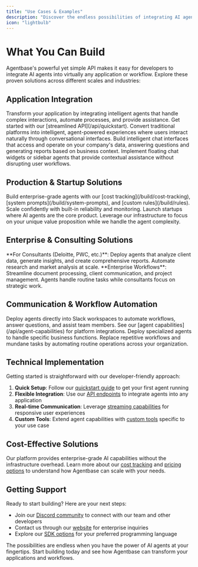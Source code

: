 ```yaml
---
title: "Use Cases & Examples"
description: "Discover the endless possibilities of integrating AI agents into your applications and workflows with Agentbase's simple API."
icon: "lightbulb"
---
```


# What You Can Build

Agentbase's powerful yet simple API makes it easy for developers to integrate AI agents into virtually any application or workflow. Explore these proven solutions across different scales and industries:

## Application Integration

<CardGroup cols={2}>
  <Card title="Add Agents to Existing Apps" icon="plug">
    Transform your application by integrating intelligent agents that handle complex interactions, automate processes, and provide assistance. Get started with our [streamlined API](/api/quickstart).
  </Card>
  
  <Card title="Agent-Native SaaS Platforms" icon="robot">
    Convert traditional platforms into intelligent, agent-powered experiences where users interact naturally through conversational interfaces.
  </Card>
  
  <Card title="Agentic Chat for Company Data" icon="database">
    Build intelligent chat interfaces that access and operate on your company's data, answering questions and generating reports based on business context.
  </Card>
  
  <Card title="Pop-out & Sidebar Agents" icon="window-maximize">
    Implement floating chat widgets or sidebar agents that provide contextual assistance without disrupting user workflows.
  </Card>
</CardGroup>

## Production & Startup Solutions

<CardGroup cols={2}>
  <Card title="High-Quality Production Agents" icon="gear">
    Build enterprise-grade agents with our [cost tracking](/build/cost-tracking), [system prompts](/build/system-prompts), and [custom rules](/build/rules). Scale confidently with built-in reliability and monitoring.
  </Card>
  
  <Card title="Agent-First Startups" icon="rocket">
    Launch startups where AI agents are the core product. Leverage our infrastructure to focus on your unique value proposition while we handle the agent complexity.
  </Card>
</CardGroup>

## Enterprise & Consulting Solutions

<CardGroup cols={2}>
  <Card title="Strategic Analysis & Reporting" icon="chart-line">
    **For Consultants (Deloitte, PWC, etc.)**: Deploy agents that analyze client data, generate insights, and create comprehensive reports. Automate research and market analysis at scale.
  </Card>
  
  <Card title="Process Automation for Consulting" icon="arrows-spin">
    **Enterprise Workflows**: Streamline document processing, client communication, and project management. Agents handle routine tasks while consultants focus on strategic work.
  </Card>
</CardGroup>

## Communication & Workflow Automation

<CardGroup cols={2}>
  <Card title="Slack Integration" icon="slack">
    Deploy agents directly into Slack workspaces to automate workflows, answer questions, and assist team members. See our [agent capabilities](/api/agent-capabilities) for platform integrations.
  </Card>
  
  <Card title="Virtual Employee Roles" icon="user-tie">
    Deploy specialized agents to handle specific business functions. Replace repetitive workflows and mundane tasks by automating routine operations across your organization.
  </Card>
</CardGroup>

## Technical Implementation

Getting started is straightforward with our developer-friendly approach:

1. **Quick Setup**: Follow our [quickstart guide](/getting-started/quickstart) to get your first agent running
2. **Flexible Integration**: Use our [API endpoints](/api/run-agent) to integrate agents into any application
3. **Real-time Communication**: Leverage [streaming capabilities](/api/streaming-message-types) for responsive user experiences
4. **Custom Tools**: Extend agent capabilities with [custom tools](/build/tools) specific to your use case

## Cost-Effective Solutions

Our platform provides enterprise-grade AI capabilities without the infrastructure overhead. Learn more about our [cost tracking](/build/cost-tracking) and [pricing options](/pricing) to understand how Agentbase can scale with your needs.

## Getting Support

Ready to start building? Here are your next steps:

- Join our [Discord community](https://discord.com/invite/KFtqf7j9fs) to connect with our team and other developers
- Contact us through our [website](https://www.agentbase.sh) for enterprise inquiries
- Explore our [SDK options](/sdk/typescript-sdk) for your preferred programming language

The possibilities are endless when you have the power of AI agents at your fingertips. Start building today and see how Agentbase can transform your applications and workflows.